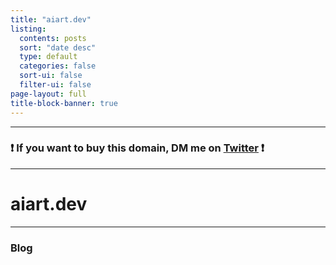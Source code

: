 ```yaml
---
title: "aiart.dev"
listing:
  contents: posts
  sort: "date desc"
  type: default
  categories: false
  sort-ui: false
  filter-ui: false
page-layout: full
title-block-banner: true
---
```


---

### ❗ If you want to buy this domain, DM me on [Twitter](https://twitter.com/_nateraw) ❗

---

# aiart.dev

---

### Blog


